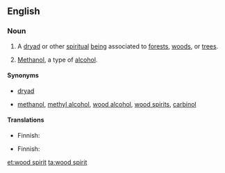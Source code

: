 ==English==
{{wikipedia}}

===Noun===
{{en-noun|s|-|sg=[[wood]] [[spirit]]}}

# {{countable}} A [[dryad]] or other [[spiritual]] [[being]] associated to [[forest]]s, [[woods]], or [[tree]]s.
# {{uncountable|often '''the wood spirit'''}} [[methanol|Methanol]], a type of [[alcohol]].

====Synonyms====
* {{sense|spiritual being}} [[dryad]]
* {{sense|alcohol}} [[methanol]], [[methyl alcohol]], [[wood alcohol]], [[wood spirits]], [[carbinol]]

====Translations====
{{trans-top|spiritual being}}
* Finnish: {{t|fi|metsänhenki}}
{{trans-mid}}
{{trans-bottom}}

{{trans-top|alcohol}}
* Finnish: {{t+|fi|metanoli}}
{{trans-mid}}
{{trans-bottom}}

[[et:wood spirit]]
[[ta:wood spirit]]